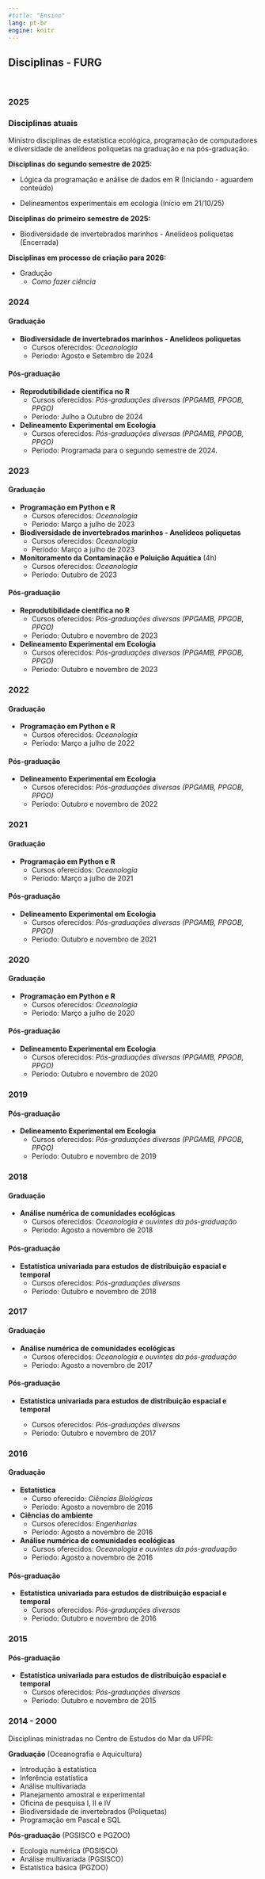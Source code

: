 ```yaml
---
#title: "Ensino"
lang: pt-br
engine: knitr
---
```


## Disciplinas - FURG

<br>



### **2025**

### Disciplinas atuais
Ministro disciplinas de estatística ecológica, programação de computadores e diversidade de anelídeos poliquetas na graduação e na pós-graduação.

<!--  e metodologia da ciência na graduação. -->

**Disciplinas do segundo semestre de 2025:**

- Lógica da programação e análise de dados em R (Iniciando - aguardem conteúdo)

-  Delineamentos experimentais em ecologia (Início em 21/10/25)

**Disciplinas do primeiro semestre de 2025:**

- Biodiversidade de invertebrados marinhos - Anelídeos poliquetas (Encerrada)<!--(https://mauricio-camargo.github.io/Biodiversidade2025/)-->

::: aside
**Disciplinas em processo de criação para 2026:**

- Gradução 
  + *Como fazer ciência*
:::



### **2024**

#### Graduação

- **Biodiversidade de invertebrados marinhos - Anelídeos poliquetas**<!--(https://mauricio-camargo.github.io/Biodiversidade2024/))-->
  - Cursos oferecidos: *Oceanologia*
  - Período: Agosto e Setembro de 2024

#### Pós-graduação

- **Reprodutibilidade científica no R**<!--(https://mauricio-camargo.github.io/reprodu2024/)-->
  - Cursos oferecidos: *Pós-graduações diversas (PPGAMB, PPGOB, PPGO)*
  - Período: Julho a Outubro de 2024


- **Delineamento Experimental em Ecologia**
  - Cursos oferecidos: *Pós-graduações diversas (PPGAMB, PPGOB, PPGO)*
  - Período: Programada para o segundo semestre de 2024.


### **2023**

#### Graduação

- **Programação em Python e R**
  - Cursos oferecidos: *Oceanologia*
  - Período: Março a julho de 2023

- **Biodiversidade de invertebrados marinhos - Anelídeos poliquetas**
  - Cursos oferecidos: *Oceanologia*
  - Período: Março a julho de 2023

- **Monitoramento da Contaminação e Poluição Aquática** (4h) 
  - Cursos oferecidos: *Oceanologia*
  - Período: Outubro de 2023

#### Pós-graduação

- **Reprodutibilidade científica no R**
    - Cursos oferecidos: *Pós-graduações diversas (PPGAMB, PPGOB, PPGO)*
    - Período: Outubro e novembro de 2023

- **Delineamento Experimental em Ecologia**
    - Cursos oferecidos: *Pós-graduações diversas (PPGAMB, PPGOB, PPGO)*
    - Período: Outubro e novembro de 2023

### **2022**

#### Graduação

- **Programação em Python e R**
  - Cursos oferecidos: *Oceanologia*
  - Período: Março a julho de 2022

#### Pós-graduação

- **Delineamento Experimental em Ecologia**
  - Cursos oferecidos: *Pós-graduações diversas (PPGAMB, PPGOB, PPGO)*
  - Período: Outubro e novembro de 2022

### **2021**

#### Graduação

- **Programação em Python e R**
  - Cursos oferecidos: *Oceanologia*
  - Período: Março a julho de 2021

#### Pós-graduação

- **Delineamento Experimental em Ecologia**
  - Cursos oferecidos: *Pós-graduações diversas (PPGAMB, PPGOB, PPGO)*
  - Período: Outubro e novembro de 2021

### **2020**

#### Graduação

- **Programação em Python e R**
  - Cursos oferecidos: *Oceanologia*
  - Período: Março a julho de 2020

#### Pós-graduação

- **Delineamento Experimental em Ecologia**
  - Cursos oferecidos: *Pós-graduações diversas (PPGAMB, PPGOB, PPGO)*
  - Período: Outubro e novembro de 2020

### **2019**

#### Pós-graduação

- **Delineamento Experimental em Ecologia**
  - Cursos oferecidos: *Pós-graduações diversas (PPGAMB, PPGOB, PPGO)*
  - Período: Outubro e novembro de 2019

### **2018**

#### Graduação

- **Análise numérica de comunidades  ecológicas**
  - Cursos oferecidos: *Oceanologia e ouvintes da pós-graduação*
  - Período: Agosto a novembro de 2018

  <!-- (curso_comunidades_2018.html) -->
 
#### Pós-graduação

- **Estatística univariada para estudos de distribuição espacial e temporal**
  - Cursos oferecidos: *Pós-graduações diversas*
  - Período: Outubro e novembro de 2018

<!-- curso_univariada_2018.html) --> 


### **2017**

#### Graduação

 - **Análise numérica de comunidades  ecológicas**   
    + Cursos oferecidos: *Oceanologia e ouvintes da pós-graduação*
    + Período: Agosto a novembro de 2017

#### Pós-graduação

- **Estatística univariada para estudos de distribuição espacial e temporal**  

    + Cursos oferecidos: *Pós-graduações diversas*
    + Período: Outubro e novembro de 2017

### **2016**

#### Graduação

- **Estatística**  
    + Curso oferecido: *Ciências Biológicas*  
    + Período: Agosto a novembro de 2016

- **Ciências do ambiente**
    + Cursos oferecidos: *Engenharias*  
    + Período: Agosto a novembro de 2016  

 - **Análise numérica de comunidades  ecológicas**   
    + Cursos oferecidos: *Oceanologia e ouvintes da pós-graduação*
    + Período: Agosto a novembro de 2016

#### Pós-graduação

- **Estatística univariada para estudos de distribuição espacial e temporal**
    + Cursos oferecidos: *Pós-graduações diversas*
    + Período: Outubro e novembro de 2016

### **2015**

#### Pós-graduação

- **Estatística univariada para estudos de distribuição espacial e temporal**
    + Cursos oferecidos: *Pós-graduações diversas*
    + Período: Outubro e novembro de 2015

### **2014 - 2000**

Disciplinas ministradas no Centro de Estudos do Mar da UFPR:  

**Graduação** (Oceanografia e Aquicultura)

- Introdução à estatística
- Inferência estatística
- Análise multivariada
- Planejamento amostral e experimental
- Oficina de pesquisa I, II e IV
- Biodiversidade de invertebrados (Poliquetas)
- Programação em Pascal e SQL  

**Pós-graduação** (PGSISCO e PGZOO)

- Ecologia numérica (PGSISCO)
- Análise multivariada (PGSISCO)
- Estatística básica (PGZOO)


